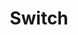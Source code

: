 ---
title: Switch
description: A control that allows the user to toggle between checked and not checked.
---